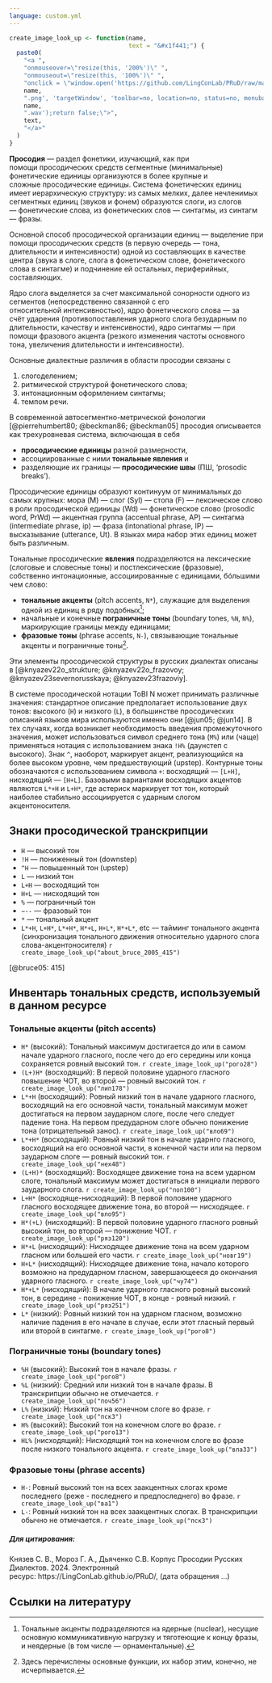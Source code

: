 ```yaml
---
language: custom.yml
---
```


```r
create_image_look_up <- function(name,
                                 text = "&#x1f441;") {
  paste0(
    "<a ",
    "onmouseover=\"resize(this, '200%')\" ",
    "onmouseout=\"resize(this, '100%')\" ",
    "onclick = \"window.open('https://github.com/LingConLab/PRuD/raw/main/images/",
    name,
    ".png', 'targetWindow', 'toolbar=no, location=no, status=no, menubar=no, scrollbars=yes, resizable=yes, width=1090px, height=550px, top=25px left=120px'); sound_play('https://github.com/LingConLab/PRuD/raw/main/audio/",
    name,
    ".wav');return false;\">",
    text,
    "</a>"
  )
}
```


**Просодия** --- раздел фонетики, изучающий, как при помощи просодических средств сегментные (минимальные) фонетические единицы организуются в более крупные и сложные просодические единицы. Система фонетических единиц имеет иерархическую структуру: из самых мелких, далее нечленимых сегментных единиц (звуков и фонем) образуются слоги, из слогов --- фонетические слова, из фонетических слов --- синтагмы, из синтагм --- фразы.

Основной способ просодической организации единиц --- выделение при помощи просодических средств (в первую очередь --- тона, длительности и интенсивности) одной из составляющих в качестве центра (звука в слоге, слога в фонетическом слове, фонетического слова в синтагме) и подчинение ей остальных, периферийных, составляющих.

Ядро слога выделяется за счет максимальной сонорности одного из сегментов (непосредственно связанной с его относительной интенсивностью), ядро фонетического слова --- за счёт ударения (противопоставления ударного слога безударным по длительности, качеству и интенсивности), ядро синтагмы --- при помощи фразового акцента (резкого изменения частоты основного тона, увеличения длительности и интенсивности).

Основные диалектные различия в области просодии связаны с

1) слогоделением;
2) ритмической структурой фонетического слова;
3) интонационным оформлением синтагмы;
4) темпом речи.

В современной автосегментно-метрической фонологии [@pierrehumbert80; @beckman86; @beckman05] просодия описывается как трехуровневая система, включающая в себя 

- **просодические единицы** разной размерности, 
- ассоциированные с ними **тональные явления** и 
- разделяющие их границы --- **просодические швы** (ПШ, ‘prosodic breaks’).

Просодические единицы образуют континуум от минимальных до самых крупных: мора (M) --- слог (Syl) --- стопа (F) --- лексическое слово в роли просодической единицы (Wd) --- фонетическое слово (prosodic word, PrWd) --- акцентная группа (accentual phrase, AP) --- синтагма (intermediate phrase, ip) --- фраза (intonational phrase, IP) --- высказывание (utterance, Ut). В языках мира набор этих единиц может быть различным.

Тональные просодические **явления** подразделяются на лексические (слоговые и словесные тоны) и постлексические (фразовые), собственно интонационные, ассоциированные с единицами, бóльшими чем слово: 

- **тональные акценты** (pitch accents, `N*`), служащие для выделения одной из единиц в ряду подобных[^1]; 
- начальные и конечные **пограничные тоны** (boundary tones, `%N`, `N%`), маркирующие границы между единицами;
- **фразовые тоны** (phrase accents, `N-`), связывающие тональные акценты и пограничные тоны[^2]. 

[^1]: Тональные акценты подразделяются на ядерные (nuclear), несущие основную коммуникативную нагрузку и тяготеющие к концу фразы, и неядерные (в том числе --- орнаментальные).
[^2]: Здесь перечислены основные функции, их набор этим, конечно, не исчерпывается.

Эти элементы просодической структуры в русских диалектах описаны в [@knyazev22o_strukture; @knyazev22o_frazovoy; @knyazev23severnorusskaya; @knyazev23frazoviy].

В системе просодической нотации ToBI N может принимать различные значения: стандартное описание предполагает использование двух тонов: высокого (`Н`) и низкого (`L`), в большинстве просодических описаний языков мира используются именно они [@jun05; @jun14]. В тех случаях, когда возникает необходимость введения промежуточного значения, может использоваться символ среднего тона (`М%`) или (чаще) применяться нотация с использованием знака `!H%` (даунстеп с высокого). Знак `^`, наоборот, маркирует акцент, реализующийся на более высоком уровне, чем предшествующий (upstep). Контурные тоны обозначаются с использованием символа `+`: восходящий --- `[L+H]`, нисходящий --- `[H+L]`. Базовыми вариантами восходящих акцентов являются `L*+H` и `L+H*`, где астериск маркирует тот тон, который наиболее стабильно ассоциируется с ударным слогом акцентоносителя.


## Знаки просодической транскрипции

- `H`	--- высокий тон
- `!H` --- пониженный тон (downstep)
- `^H` --- повышенный тон (upstep)
- `L` --- низкий тон
- `L+H` --- восходящий тон
- `H+L` --- нисходящий тон
- `%` --- пограничный тон
- `−--`	---	фразовый тон
- `*`	---	тональный акцент
- `L*+H`, `L+H*`, `L*+H*`, `H*+L`, `H+L*`, `H*+L*`, etc --- тайминг тонального акцента (синхронизация тонального движения относительно ударного слога слова-акцентоносителя) `r create_image_look_up("about_bruce_2005_415")`

[@bruce05: 415]

## Инвентарь тональных средств, используемый в данном ресурсе

### Тональные акценты (pitch accents)

- `H*` (высокий): Тональный максимум достигается до или в самом начале ударного гласного, после чего до его середины или конца сохраняется ровный высокий тон. `r create_image_look_up("рого28")`
- `(L+)H*` (восходящий): В первой половине ударного гласного повышение ЧОТ, во второй --- ровный высокий тон. `r create_image_look_up("лип178")`
- `L*+H` (восходящий): Ровный низкий тон в начале ударного гласного, восходящий на его основной части, тональный максимум может достигаться на первом заударном слоге, после чего следует падение тона. На первом предударном слоге обычно понижение тона (отрицательный занос). `r create_image_look_up("вло69")`
- `L*+H*` (восходящий): Ровный низкий тон в начале ударнго гласного, восходящий на его основной части, в конечной части или на первом заударном слоге --- ровный высокий тон. `r create_image_look_up("нех48")`
- `(L+H)*` (восходящий): Восходящее движение тона на всем ударном слоге, тональный максимум может достигаться в инициали первого заударного слога. `r create_image_look_up("поп100")`
- `L+H*` (восходяще-нисходящий): В первой половине ударного гласного восходящее движение тона, во второй --- нисходящее. `r create_image_look_up("вло95")`
- `H*(+L)` (нисходящий): В первой половине ударного гласного ровный высокий тон, во второй --- понижение ЧОТ. `r create_image_look_up("ряз120")`
- `H*+L` (нисходящий): Нисходящее движение тона на всем ударном гласном или большей его части. `r create_image_look_up("новг19")`
- `H+L*` (нисходящий): Нисходящее движение тона, начало которого возможно на предударном гласном, завершающееся до окончания ударного гласного. `r create_image_look_up("чу74")`
- `H*+L*` (нисходящий): В начале ударного гласного ровный высокий тон, в середине - понижение ЧОТ, в конце - ровный низкий. `r create_image_look_up("ряз251")`
- `L*` (низкий): Ровный низкий тон на ударном гласном, возможно наличие падения в его начале в случае, если этот гласный первый или второй в синтагме. `r create_image_look_up("рого8")`

### Пограничные тоны (boundary tones)

- `%H` (высокий): Высокий тон в начале фразы. `r create_image_look_up("рого8")`
- `%L` (низкий): Средний или низкий тон в начале фразы. В транскрипции обычно не отмечается. `r create_image_look_up("поч56")`
- `L%` (низкий): Низкий тон на конечном слоге во фразе. `r create_image_look_up("пск3")`
- `H%` (высокий): Высокий тон на конечном слоге во фразе. `r create_image_look_up("рого13")`
- `HL%` (нисходящий): Нисходящий тон на конечном слоге во фразе после низкого тонального акцента. `r create_image_look_up("вла33")`

### Фразовые тоны (phrase accents)

- `H-`: Ровный высокий тон на всех заакцентных слогах кроме последнего (реже - последнего и предпоследнего) во фразе. `r create_image_look_up("ва1")`
- `L-`: Ровный низкий тон на всех заакцентных слогах. В транскрипции обычно не отмечается. `r create_image_look_up("пск3")`

##### Для цитирования:

Князев С. В., Мороз Г. А., Дьяченко С.В. Корпус Просодии Русских Диалектов. 2024. Электронный ресурс: https://LingConLab.github.io/PRuD/, (дата обращения ...)

<script>
function sound_play(x) {
    var audio = new Audio();
    audio.src = x;
    audio.play();
  }
function resize(elem, percent) { 
  elem.style.fontSize = percent; 
  }
</script>

## Ссылки на литературу
